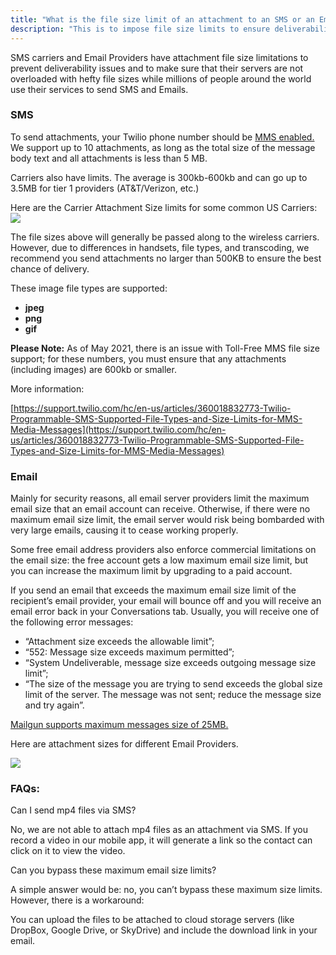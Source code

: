 ```yaml
---
title: "What is the file size limit of an attachment to an SMS or an Email?"
description: "This is to impose file size limits to ensure deliverability and prevent server overload."
---
```


SMS carriers and Email Providers have attachment file size limitations to prevent deliverability issues and to make sure that their servers are not overloaded with hefty file sizes while millions of people around the world use their services to send SMS and Emails.  

### SMS

To send attachments, your Twilio phone number should be  [](https://support.twilio.com/hc/en-us/articles/223182808-How-to-check-if-a-Twilio-number-can-send-MMS-messages)[MMS enabled.](https://support.twilio.com/hc/en-us/articles/223133447-Not-Receiving-Incoming-SMS-and-MMS-Messages-on-Twilio-Phone-Number)[](https://support.twilio.com/hc/en-us/articles/223182808-How-to-check-if-a-Twilio-number-can-send-MMS-messages)  We support up to 10 attachments, as long as the total size of the message body text and all attachments is less than 5 MB.

Carriers also have limits. The  average is 300kb-600kb and can go up to 3.5MB for tier 1 providers (AT&T/Verizon, etc.)
  
Here are the Carrier Attachment Size limits for some common US Carriers:  
![](https://s3.amazonaws.com/cdn.freshdesk.com/data/helpdesk/attachments/production/48256121979/original/vVM7u7IHx_Gn4Qk0kCu2q9ULx8nDEGBXsA.png?1665515526)
  
The file sizes above will generally be passed along to the wireless carriers. However, due to differences in handsets, file types, and transcoding, we recommend you send attachments no larger than 500KB to ensure the best chance of delivery.

These image file types are supported:

-   **jpeg**
-   **png**
-   **gif**

**Please Note:**
As of May 2021, there is an issue with Toll-Free MMS file size support; for these numbers, you must ensure that any attachments (including images) are 600kb or smaller.

More information:

[https://support.twilio.com/hc/en-us/articles/360018832773-Twilio-Programmable-SMS-Supported-File-Types-and-Size-Limits-for-MMS-Media-Messages](https://support.twilio.com/hc/en-us/articles/360018832773-Twilio-Programmable-SMS-Supported-File-Types-and-Size-Limits-for-MMS-Media-Messages)

### Email

Mainly for security reasons, all email server providers limit the maximum email size that an email account can receive. Otherwise, if there were no maximum email size limit, the email server would risk being bombarded with very large emails, causing it to cease working properly.

Some free email address providers also enforce commercial limitations on the email size: the free account gets a low maximum email size limit, but you can increase the maximum limit by upgrading to a paid account.

If you send an email that exceeds the maximum email size limit of the recipient’s email provider, your email will bounce off and you will receive an email error back in your Conversations tab. Usually, you will receive one of the following error messages:

-   “Attachment size exceeds the allowable limit”;
-   “552: Message size exceeds maximum permitted”;
-   “System Undeliverable, message size exceeds outgoing message size limit”;
-   “The size of the message you are trying to send exceeds the global size limit of the server. The message was not sent; reduce the message size and try again”.

[Mailgun supports maximum messages size of 25MB.](https://documentation.mailgun.com/en/latest/user_manual.html)
  
Here are attachment sizes for different Email Providers.

![](https://s3.amazonaws.com/cdn.freshdesk.com/data/helpdesk/attachments/production/48256117003/original/022vF55Ti-O1Inl3fh68Cy0RpupW79P0uw.png?1665513507)

### FAQs:

Can I send mp4 files via SMS?

No, we are not able to attach mp4 files as an attachment via SMS. If you record a video in our mobile app, it will generate a link so the contact can click on it to view the video.  

Can you bypass these maximum email size limits?

A simple answer would be: no, you can’t bypass these maximum size limits. However, there is a workaround:

You can upload the files to be attached to cloud storage servers (like DropBox, Google Drive, or SkyDrive) and include the download link in your email.